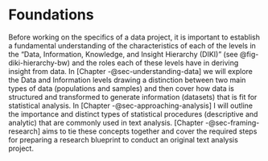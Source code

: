 # Foundations {#part-foundations}

Before working on the specifics of a data project, it is important to establish a fundamental understanding of the characteristics of each of the levels in the "Data, Information, Knowledge, and Insight Hierarchy (DIKI)" (see @fig-diki-hierarchy-bw) and the roles each of these levels have in deriving insight from data. In [Chapter -@sec-understanding-data] we will explore the Data and Information levels drawing a distinction between two main types of data (populations and samples) and then cover how data is structured and transformed to generate information (datasets) that is fit for statistical analysis. In [Chapter -@sec-approaching-analysis] I will outline the importance and distinct types of statistical procedures (descriptive and analytic) that are commonly used in text analysis. [Chapter -@sec-framing-research] aims to tie these concepts together and cover the required steps for preparing a research blueprint to conduct an original text analysis project.

<!-- By the end of this section you will have the knowledge to prepare a blueprint for an original text analysis project. This will include a solid grasp on the key concepts of which comprise any data analysis project and you will be in a position to make informed choices about how to select a topic, choose appropriate data, structure and prepare that data for analysis, prep that can be researched via text analysis 

making a key difference between the objective data that is found in the world, the subjective data that is sampled from this world, and how the sampled data is curated to create information that serves as


to have a clear understanding of some of the basic concepts that need to be in place to guide our work. In this section I will cover some of these topics including the the difference between data and information, how different statistical approaches relate to different types of research goals, and how to identify and research question and how to 


importance of identifying a research question, how different statistical approaches relate to different types of research, and understanding data from a sampling and organizational standpoint. 

I will also provide some examples of linking research questions with variables in a toy dataset as we begin to discuss how to approach data analysis, primarily through visualization techniques.


cover both Data and Information covering the conceptual topics of populations versus samples and how language data samples are converted to information and the forms that they can take

the distinction between descriptive and analytic statistics. In brief they are important for data analysis, but descriptive statistics serve as a sanity check on the dataset before submitting it to interrogation –which is the goal of analytic statistics. We will also cover some of the main distinctions between analytics approaches including inference-, exploration-, and prediction-based methods

where we will discuss how to develop a research plan, or what I will call a ‘research blueprint.’ At this point we will directly address Research Skills and elaborate on how research really comes together; how to bring yourself up to speed with the literature on a topic, how to develop a research goal or hypothesis, how to select data which is viable to address the research goal or hypothesis, how to determine the necessary information and appropriate measures to prepare for analysis, how to perform diagnostic statistics on the data and make adjustments before analysis, how to select and perform the relevant analytic statistics given the research goals, how to report your findings, and finally, how to structure your project so that it is well-documented and reproducible.

-->
